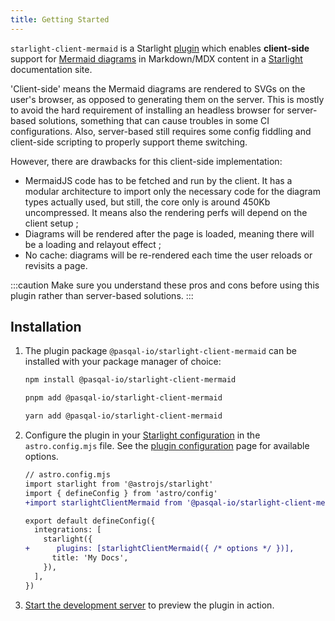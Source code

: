 ```yaml
---
title: Getting Started
---
```


`starlight-client-mermaid` is a Starlight [plugin](https://starlight.astro.build/reference/plugins/) which enables **client-side** support for [Mermaid diagrams](https://mermaid.js.org/) in Markdown/MDX content in a [Starlight](https://starlight.astro.build/getting-started) documentation site.

'Client-side' means the Mermaid diagrams are rendered to SVGs on the user's browser, as opposed to generating them on the server. This is mostly to avoid the hard requirement of installing an headless browser for server-based solutions, something that can cause troubles in some CI configurations. Also, server-based still requires some config fiddling and client-side scripting to properly support theme switching.

However, there are drawbacks for this client-side implementation:
- MermaidJS code has to be fetched and run by the client. It has a modular architecture to import only the necessary code for the diagram types actually used, but still, the core only is around 450Kb uncompressed. It means also the rendering perfs will depend on the client setup ;
- Diagrams will be rendered after the page is loaded, meaning there will be a loading and relayout effect ;
- No cache: diagrams will be re-rendered each time the user reloads or revisits a page.

:::caution
Make sure you understand these pros and cons before using this plugin rather than server-based solutions.
:::

## Installation


<Steps>

1. The plugin package `@pasqal-io/starlight-client-mermaid` can be installed with your package manager of choice:

   <Tabs syncKey="pkg">

   <TabItem label="npm">

   ```sh
   npm install @pasqal-io/starlight-client-mermaid
   ```

   </TabItem>

   <TabItem label="pnpm">

   ```sh
   pnpm add @pasqal-io/starlight-client-mermaid
   ```

   </TabItem>

   <TabItem label="Yarn">

   ```sh
   yarn add @pasqal-io/starlight-client-mermaid
   ```

   </TabItem>

   </Tabs>

2. Configure the plugin in your [Starlight configuration](https://starlight.astro.build/reference/configuration/#plugins) in the `astro.config.mjs` file. See the [plugin configuration](/configuration) page for available options.

   ```diff lang="js"
   // astro.config.mjs
   import starlight from '@astrojs/starlight'
   import { defineConfig } from 'astro/config'
   +import starlightClientMermaid from '@pasqal-io/starlight-client-mermaid'

   export default defineConfig({
     integrations: [
       starlight({
   +      plugins: [starlightClientMermaid({ /* options */ })],
         title: 'My Docs',
       }),
     ],
   })
   ```

3. [Start the development server](https://starlight.astro.build/getting-started/#start-the-development-server) to preview the plugin in action.

</Steps>
